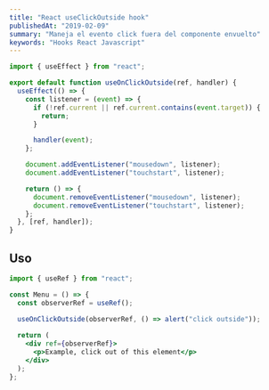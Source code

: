 ```yaml
---
title: "React useClickOutside hook"
publishedAt: "2019-02-09"
summary: "Maneja el evento click fuera del componente envuelto"
keywords: "Hooks React Javascript"
---
```


```js
import { useEffect } from "react";

export default function useOnClickOutside(ref, handler) {
  useEffect(() => {
    const listener = (event) => {
      if (!ref.current || ref.current.contains(event.target)) {
        return;
      }

      handler(event);
    };

    document.addEventListener("mousedown", listener);
    document.addEventListener("touchstart", listener);

    return () => {
      document.removeEventListener("mousedown", listener);
      document.removeEventListener("touchstart", listener);
    };
  }, [ref, handler]);
}
```

## Uso

```jsx
import { useRef } from "react";

const Menu = () => {
  const observerRef = useRef();
  
  useOnClickOutside(observerRef, () => alert("click outside"));

  return (
    <div ref={observerRef}>
      <p>Example, click out of this element</p>
    </div>
  );
};
```

